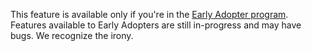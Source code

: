 <Note>

This feature is available only if you're in the <a href="/product/accounts/early-adopter-features/" target="_blank">Early Adopter program</a>. Features available to Early Adopters are still in-progress and may have bugs. We recognize the irony.

</Note>
